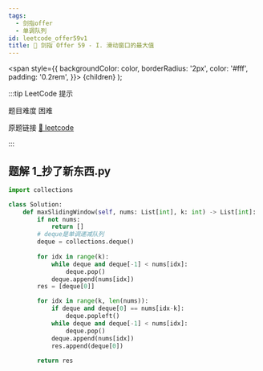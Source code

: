 ```yaml
---
tags:
  - 剑指offer
  - 单调队列
id: leetcode_offer59v1
title: 🔴 剑指 Offer 59 - I. 滑动窗口的最大值
---
```


  <span
    style={{
      backgroundColor: color,
      borderRadius: '2px',
      color: '#fff',
      padding: '0.2rem',
    }}>
    {children}
  </span>
);

:::tip LeetCode 提示

题目难度 <Highlight color="#ff375f">困难</Highlight>

原题链接 [🔗 leetcode](https://leetcode-cn.com/problems/hua-dong-chuang-kou-de-zui-da-zhi-lcof/)

:::



## 题解 1_抄了新东西.py

```py
import collections

class Solution:
    def maxSlidingWindow(self, nums: List[int], k: int) -> List[int]:
        if not nums:
            return []
        # deque是单调递减队列
        deque = collections.deque()
        
        for idx in range(k):
            while deque and deque[-1] < nums[idx]:
                deque.pop()
            deque.append(nums[idx])
        res = [deque[0]]

        for idx in range(k, len(nums)):
            if deque and deque[0] == nums[idx-k]:
                deque.popleft()
            while deque and deque[-1] < nums[idx]:
                deque.pop()
            deque.append(nums[idx])
            res.append(deque[0])
        
        return res
```


